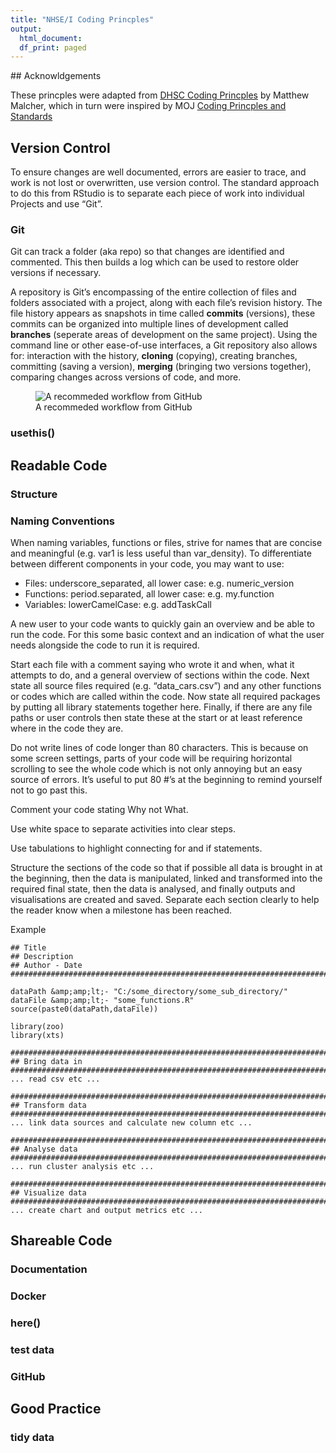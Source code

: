 ```yaml
---
title: "NHSE/I Coding Princples"
output:
  html_document:
  df_print: paged
---
```

  
  
  ## Acknowldgements 
  
  These princples were adapted from [DHSC Coding Princples](https://mattm-dhsc.github.io/coding_principles_book/) by Matthew Malcher, which in turn were inspired by MOJ [Coding Princples and Standards](https://moj-analytical-services.github.io/our-coding-standards/web/)

## Version Control

To ensure changes are well documented, errors are easier to trace, and work is not lost or overwritten, use version control.  The standard approach to do this from RStudio is to separate each piece of work into individual Projects and use "Git".  

### Git

Git can track a folder (aka repo) so that changes are identified and commented.  This then builds a log which can be used to restore older versions if necessary.

A repository is Git's encompassing of the entire collection of files and folders associated with a project, along with each file's revision history. The file history appears as snapshots in time called **commits** (versions), these commits can be organized into multiple lines of development called **branches** (seperate areas of development on the same project). Using the command line or other ease-of-use interfaces, a Git repository also allows for: interaction with the history, **cloning** (copying), creating branches, committing (saving a version), **merging** (bringing two versions together), comparing changes across versions of code, and more. 

![A recommeded workflow from GitHub](githubflow.png)


### usethis()

## Readable Code

### Structure

### Naming Conventions

When naming variables, functions or files, strive for names that are concise and meaningful (e.g. var1 is less useful than var_density).  To differentiate between different components in your code, you may want to use:
  
  - Files: underscore_separated, all lower case: e.g. numeric_version
- Functions: period.separated, all lower case: e.g. my.function
- Variables: lowerCamelCase: e.g. addTaskCall

A new user to your code wants to quickly gain an overview and be able to run the code.  For this some basic context and an indication of what the user needs alongside the code to run it is required.  

Start each file with a comment saying who wrote it and when, what it attempts to do, and a general overview of sections within the code.  Next state all source files required (e.g. "data_cars.csv") and any other functions or codes which are called within the code.  Now state all required packages by putting all library statements together here.  Finally, if there are any file paths or user controls then state these at the start or at least reference where in the code they are.

Do not write lines of code longer than 80 characters.  This is because on some screen settings, parts of your code will be requiring horizontal scrolling to see the whole code which is not only annoying but an easy source of errors.  It's useful to put 80 #'s at the beginning to remind yourself not to go past this.

Comment your code stating Why not What. 

Use white space to separate activities into clear steps.

Use tabulations to highlight connecting for and if statements. 

Structure the sections of the code so that if possible all data is brought in at the beginning, then the data is manipulated, linked and transformed into the required final state, then the data is analysed, and finally outputs and visualisations are created and saved.  Separate each section clearly to help the reader know when a milestone has been reached.

Example

```
## Title
## Description
## Author - Date
################################################################################

dataPath &amp;amp;lt;- "C:/some_directory/some_sub_directory/"
dataFile &amp;amp;lt;- "some_functions.R"
source(paste0(dataPath,dataFile))

library(zoo)
library(xts)

################################################################################
## Bring data in
################################################################################
... read csv etc ...

################################################################################
## Transform data
################################################################################
... link data sources and calculate new column etc ...

################################################################################
## Analyse data
################################################################################
... run cluster analysis etc ...

################################################################################
## Visualize data
################################################################################
... create chart and output metrics etc ...
```
## Shareable Code

### Documentation 

### Docker

### here()

### test data

### GitHub

## Good Practice

### tidy data

